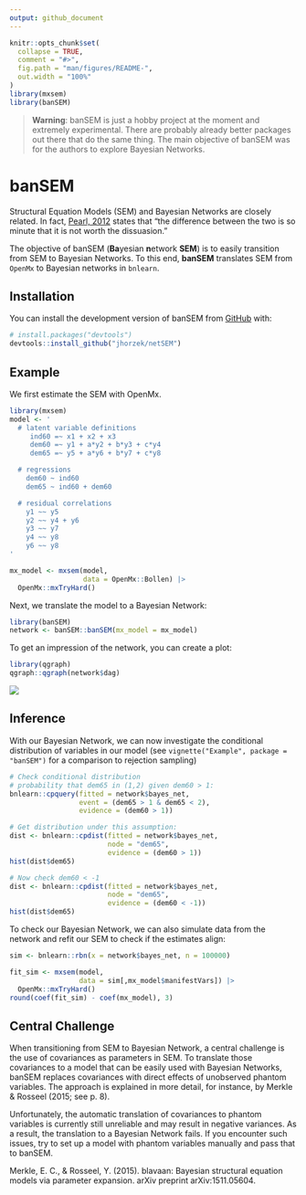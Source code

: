 ```yaml
---
output: github_document
---
```


<!-- README.md is generated from README.Rmd. Please edit that file -->

```r
knitr::opts_chunk$set(
  collapse = TRUE,
  comment = "#>",
  fig.path = "man/figures/README-",
  out.width = "100%"
)
library(mxsem)
library(banSEM)
```

> **Warning**: banSEM is just a hobby project at the moment and extremely experimental. 
There are probably already better packages out there that do the same thing. The main
objective of banSEM was for the authors to explore Bayesian Networks.

# banSEM

Structural Equation Models (SEM) and Bayesian Networks are closely related. In fact,
[Pearl, 2012](http://causality.cs.ucla.edu/blog/index.php/2012/12/07/on-structural-equations-versus-causal-bayes-networks/)
states that "the difference between the two is so minute that it is not worth the dissuasion."

The objective of banSEM (**Ba**yesian **n**etwork **SEM**) is to easily transition 
from SEM to Bayesian Networks. To this end, **banSEM** translates SEM from `OpenMx` 
to Bayesian networks in `bnlearn`.

## Installation

You can install the development version of banSEM from [GitHub](https://github.com/jhorzek/banSEM/) with:

``` r
# install.packages("devtools")
devtools::install_github("jhorzek/netSEM")
```


## Example

We first estimate the SEM with OpenMx.

```r
library(mxsem)
model <- '
  # latent variable definitions
     ind60 =~ x1 + x2 + x3
     dem60 =~ y1 + a*y2 + b*y3 + c*y4
     dem65 =~ y5 + a*y6 + b*y7 + c*y8

  # regressions
    dem60 ~ ind60
    dem65 ~ ind60 + dem60

  # residual correlations
    y1 ~~ y5
    y2 ~~ y4 + y6
    y3 ~~ y7
    y4 ~~ y8
    y6 ~~ y8
'

mx_model <- mxsem(model,
                  data = OpenMx::Bollen) |>
  OpenMx::mxTryHard()
```

Next, we translate the model to a Bayesian Network:

```r
library(banSEM)
network <- banSEM::banSEM(mx_model = mx_model)
```

To get an impression of the network, you can create a plot:

```r
library(qgraph)
qgraph::qgraph(network$dag)
```
![](man/figures/pol_dem_plot.png)

## Inference

With our Bayesian Network, we can now investigate the conditional distribution of
variables in our model (see `vignette("Example", package = "banSEM")` for a comparison
to rejection sampling)

```r
# Check conditional distribution
# probability that dem65 in (1,2) given dem60 > 1:
bnlearn::cpquery(fitted = network$bayes_net,
                 event = (dem65 > 1 & dem65 < 2),
                 evidence = (dem60 > 1))

# Get distribution under this assumption:
dist <- bnlearn::cpdist(fitted = network$bayes_net,
                        node = "dem65",
                        evidence = (dem60 > 1))
hist(dist$dem65)

# Now check dem60 < -1
dist <- bnlearn::cpdist(fitted = network$bayes_net,
                        node = "dem65",
                        evidence = (dem60 < -1))
hist(dist$dem65)
```

To check our Bayesian Network, we can also simulate data from the network 
and refit our SEM to check if the estimates align:
```r
sim <- bnlearn::rbn(x = network$bayes_net, n = 100000)

fit_sim <- mxsem(model,
                 data = sim[,mx_model$manifestVars]) |>
  OpenMx::mxTryHard()
round(coef(fit_sim) - coef(mx_model), 3)
```

## Central Challenge 

When transitioning from SEM to Bayesian Network, a central challenge is the 
use of covariances as parameters in SEM. To translate those covariances to a model
that can be easily used with Bayesian Networks, banSEM replaces covariances with
direct effects of unobserved phantom variables. The approach is explained in
more detail, for instance, by Merkle & Rosseel (2015; see p. 8).

Unfortunately, the automatic translation of covariances to phantom variables is
currently still unreliable and may result in negative variances. As a result, the 
translation to a Bayesian Network fails. If you encounter such issues, try to set
up a model with phantom variables manually and pass that to banSEM.

Merkle, E. C., & Rosseel, Y. (2015). blavaan: Bayesian structural equation models
via parameter expansion. arXiv preprint arXiv:1511.05604.
